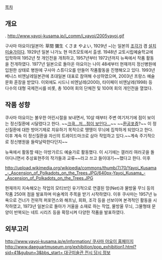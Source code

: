 [[목차]]
== 개요 ==
.
http://www.yayoi-kusama.jp/i_comm/i_yayoi/2005yayoi.gif

구사마 야요이(일본어: 草間 彌生 くさま やよい, 1929년 ~)는 일본의 [[조각가]] 겸 [[설치미술]]가이다. 1929년 일본 나가노 현 마츠모토에서 출생. 1948년 교토시립예술학교에 입학하여 1952년 첫 개인전을 개최하고, 1957년부터 1972년까지 뉴욕에서 작품 활동을 전개하였다. 1977년 일본으로 돌아온 야요이는 나이 48세부터 현재까지 정신병원에 입원한 상태로 병원에 구사마 스튜디오를 만들어 작품활동을 진행해오고 있다. 1993년 베니스 비엔날레일본관에 초대일본 대표로 참여해 수상하였으며, 2003년 프랑스 예술 문화 훈장을 받았다. 이외에도 시드니 비엔날레(2000), 타이페이 비엔날레(1998) 등 다수의 대형 국제전시를 비롯, 총 100여 회의 단체전 및 100여 회의 개인전을 열었다. 


== 작품 성향 ==
쿠사마 야요이는 불우한 어린시절을 보내면서, 10살 때부터 주변 여기저기에 점이 보이는 정신질환에 시달렸다고 한다. ~~[[직사의 마안|크큭...저...점이 보인다...]]~~ ~~[[환공포증]]?~~ 이 정신질환에 대한 방어기제로 치유하기 목적으로 땡땡이 무늬에 집착하게 되었다고 한다. 이후 계속 이 정신질환을 자신의 트레이드마크로 삼아 작업하고 있다.~~계속 주기적으로 정신병원을 들락날락한다던지~~

뉴욕에서 활동할 때는 아방가르드 예술가로 활동했다. 이 시기에는 갤러리 여러곳을 돌아다니면서 추상표현주의 작가들과 교류~~라고 쓰고 들이대기~~했다고 한다. 이후 

http://upload.wikimedia.org/wikipedia/commons/thumb/7/70/Yayoi_Kusama_-_Ascension_of_Polkadots_on_the_Trees.JPG/640px-Yayoi_Kusama_-_Ascension_of_Polkadots_on_the_Trees.JPG

현재까지 지속해오는 작업의 모티브인 유기적으로 연결된 망(Net)과 물방울 무늬 등의 작품 250여 점을 발표하며 미술계의 주목을 받기 시작하였다. 이후 쿠사마는 1957년 뉴욕으로 건너가 전위적 퍼포먼스와 해프닝, 회화, 조각 등을 선보이며 본격적인 활동을 시작하였고, 1973년 일본으로 돌아가 거울을 소재로 하는 작업, 물방울 무늬, 그물형태 문양이 반복되는 네트 시리즈 등을 확장시켜 다양한 작품을 발표하였다. 


== 외부고리 ==

[[http://www.yayoi-kusama.jp/e/information/ 쿠사마 야요이 홈페이지]]
[[http://www.daeguartmuseum.org/exhibition/pop_exhibition1.html?sid=41&gubun=3&bbs_start= 대구미술관 전시 당시 정보]]
